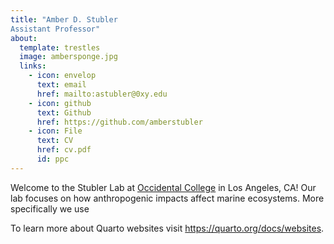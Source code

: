 ---
title: "Amber D. Stubler
Assistant Professor"
about:
  template: trestles
  image: ambersponge.jpg
  links:
    - icon: envelop
      text: email
      href: mailto:astubler@0xy.edu
    - icon: github
      text: Github
      href: https://github.com/amberstubler
    - icon: File
      text: CV
      href: cv.pdf
      id: ppc
---

::: {#ppc}
Welcome to the Stubler Lab at [Occidental College](https://www.oxy.edu/) in Los Angeles, CA! Our lab focuses on how anthropogenic impacts affect marine ecosystems. More specifically we use

To learn more about Quarto websites visit <https://quarto.org/docs/websites>.
:::
